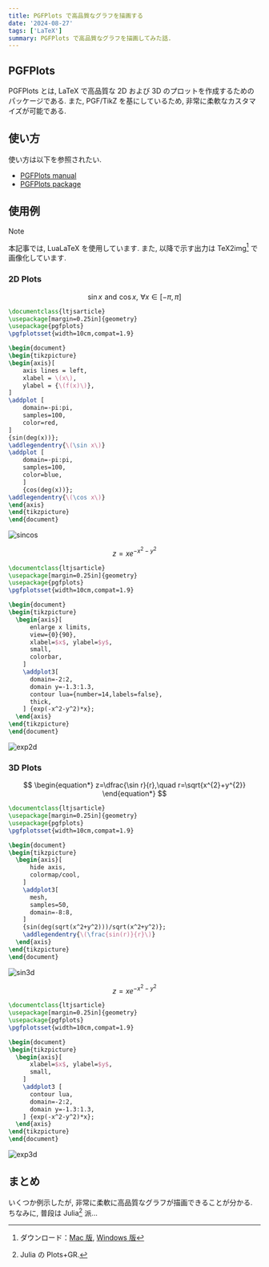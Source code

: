 ```yaml
---
title: PGFPlots で高品質なグラフを描画する
date: '2024-08-27'
tags: ['LaTeX']
summary: PGFPlots で高品質なグラフを描画してみた話.
---
```


## PGFPlots

PGFPlots とは, LaTeX で高品質な 2D および 3D のプロットを作成するためのパッケージである. 
また, PGF/TikZ を基にしているため, 非常に柔軟なカスタマイズが可能である. 

## 使い方

使い方は以下を参照されたい.

- [PGFPlots manual](https://ftp.kddilabs.jp/CTAN/graphics/pgf/contrib/pgfplots/doc/pgfplots.pdf)
- [PGFPlots package](https://sharelatex-wiki-cdn-671420.c.cdn77.org/learn/latex/Pgfplots_package)

## 使用例

> [!NOTE]
> 本記事では, LuaLaTeX を使用しています.
> また, 以降で示す出力は TeX2img[^1] で画像化しています. 

### 2D Plots

$$
\begin{equation*}
\sin x \, \, \text{and} \, \, \cos x , \, \, \forall x \in [-\pi, \pi]
\end{equation*}
$$

```latex
\documentclass{ltjsarticle}
\usepackage[margin=0.25in]{geometry}
\usepackage{pgfplots}
\pgfplotsset{width=10cm,compat=1.9}

\begin{document}
\begin{tikzpicture}
\begin{axis}[
    axis lines = left,
    xlabel = \(x\),
    ylabel = {\(f(x)\)},
]
\addplot [
    domain=-pi:pi, 
    samples=100, 
    color=red,
]
{sin(deg(x))};
\addlegendentry{\(\sin x\)}
\addplot [
    domain=-pi:pi, 
    samples=100, 
    color=blue,
    ]
    {cos(deg(x))};
\addlegendentry{\(\cos x\)}
\end{axis}
\end{tikzpicture}
\end{document}
```

![sincos](/static/images/latex/sincos.png)

$$
\begin{equation*}
z=xe^{-x^{2}-y^{2}}
\end{equation*}
$$

```latex
\documentclass{ltjsarticle}
\usepackage[margin=0.25in]{geometry}
\usepackage{pgfplots}
\pgfplotsset{width=10cm,compat=1.9}

\begin{document}
\begin{tikzpicture}
  \begin{axis}[
      enlarge x limits,
      view={0}{90},
      xlabel=$x$, ylabel=$y$,
      small,
      colorbar,
    ]
    \addplot3[
      domain=-2:2,
      domain y=-1.3:1.3,
      contour lua={number=14,labels=false},
      thick,
    ] {exp(-x^2-y^2)*x};
  \end{axis}
\end{tikzpicture}
\end{document}
```

![exp2d](/static/images/latex/exp2d.png)

### 3D Plots

$$
\begin{equation*}
z=\dfrac{\sin r}{r},\quad r=\sqrt{x^{2}+y^{2}}
\end{equation*}
$$

```latex
\documentclass{ltjsarticle}
\usepackage[margin=0.25in]{geometry}
\usepackage{pgfplots}
\pgfplotsset{width=10cm,compat=1.9}

\begin{document}
\begin{tikzpicture}
  \begin{axis}[
      hide axis,
      colormap/cool,
    ]
    \addplot3[
      mesh,
      samples=50,
      domain=-8:8,
    ]
    {sin(deg(sqrt(x^2+y^2)))/sqrt(x^2+y^2)};
    \addlegendentry{\(\frac{sin(r)}{r}\)}
  \end{axis}
\end{tikzpicture}
\end{document}
```

![sin3d](/static/images/latex/sin3d.png)

$$
\begin{equation*}
z=xe^{-x^{2}-y^{2}}
\end{equation*}
$$

```latex
\documentclass{ltjsarticle}
\usepackage[margin=0.25in]{geometry}
\usepackage{pgfplots}
\pgfplotsset{width=10cm,compat=1.9}

\begin{document}
\begin{tikzpicture}
  \begin{axis}[
      xlabel=$x$, ylabel=$y$,
      small,
    ]
    \addplot3 [
      contour lua,
      domain=-2:2,
      domain y=-1.3:1.3,
    ] {exp(-x^2-y^2)*x};
  \end{axis}
\end{tikzpicture}
\end{document}
```

![exp3d](/static/images/latex/exp3d.png)

## まとめ

いくつか例示したが, 非常に柔軟に高品質なグラフが描画できることが分かる. 
ちなみに, 普段は Julia[^2] 派...

[^1]: ダウンロード：[Mac 版](https://tex2img.tech/), [Windows 版](https://www.ms.u-tokyo.ac.jp/~abenori/soft/#TEX2IMG)
[^2]: Julia の Plots+GR.
